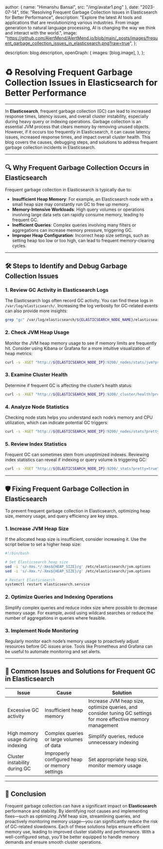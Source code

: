 
  author: { name: "Himanshu Bansal", src: "/img/avatar1.png" },
  date: "2023-07-14",
  title: "Resolving Frequent Garbage Collection Issues in Elasticsearch for Better Performance",
  description:
    "Explore the latest AI tools and applications that are revolutionizing various industries. From image generation to natural language processing, AI is changing the way we think and interact with the world.",
  image:
    "https://github.com/AlertMend/AlertMend.io/blob/main/_posts/images/frequent_garbage_collection_issues_in_elasticsearch.png?raw=true",
};

  description: blog.description,
  openGraph: {
    images: [blog.image],
  },
};

# ♻️ **Resolving Frequent Garbage Collection Issues in Elasticsearch for Better Performance**
---

In **Elasticsearch**, frequent garbage collection (GC) can lead to increased response times, latency issues, and overall cluster instability, especially during heavy query or indexing operations. Garbage collection is an essential JVM process that clears memory by removing unused objects. However, if it occurs too frequently in Elasticsearch, it can cause latency issues, increased response times, and impact overall cluster health. This blog covers the causes, debugging steps, and solutions to address frequent garbage collection incidents in Elasticsearch.

---

## 🔍 **Why Frequent Garbage Collection Occurs in Elasticsearch**

Frequent garbage collection in Elasticsearch is typically due to:
- **Insufficient Heap Memory**: For example, an Elasticsearch node with a small heap size may constantly run GC to free up memory.
- **Memory-Intensive Workloads**: High query volumes or operations involving large data sets can rapidly consume memory, leading to frequent GC.
- **Inefficient Queries**: Complex queries involving many filters or aggregations can increase memory pressure, triggering GC.
- **Improper Heap Configuration**: Incorrect heap size settings, such as setting heap too low or too high, can lead to frequent memory-clearing cycles.

---

## 🛠️ **Steps to Identify and Debug Garbage Collection Issues**

### 1. **Review GC Activity in Elasticsearch Logs**
The Elasticsearch logs often record GC activity. You can find these logs in `/var/log/elasticsearch/`. Increasing the log verbosity for GC-related events can also provide more insights:
```bash
grep "gc" /var/log/elasticsearch/${ELASTICSEARCH_NODE_NAME}/elasticsearch.log
```

### 2. **Check JVM Heap Usage**
Monitor the JVM heap memory usage to see if memory limits are frequently hit. Consider using Kibana or Grafana for a more intuitive visualization of heap metrics:
```bash
curl -s -XGET "http://${ELASTICSEARCH_NODE_IP}:9200/_nodes/stats/jvm?pretty=true" | grep -A 2 heap_used_in_bytes
```

### 3. **Examine Cluster Health**
Determine if frequent GC is affecting the cluster’s health status:
```bash
curl -s -XGET "http://${ELASTICSEARCH_NODE_IP}:9200/_cluster/health?pretty=true"
```

### 4. **Analyze Node Statistics**
Checking node stats helps you understand each node’s memory and CPU utilization, which can indicate potential GC triggers:
```bash
curl -s -XGET "http://${ELASTICSEARCH_NODE_IP}:9200/_nodes/stats?pretty=true"
```

### 5. **Review Index Statistics**
Frequent GC can sometimes stem from unoptimized indexes. Reviewing index statistics can reveal if indexing or query volume is triggering GC:
```bash
curl -s -XGET "http://${ELASTICSEARCH_NODE_IP}:9200/_stats?pretty=true"
```

---

## 🛡️ **Fixing Frequent Garbage Collection in Elasticsearch**

To prevent frequent garbage collection in Elasticsearch, optimizing heap size, memory usage, and query efficiency are key steps.

### 1. **Increase JVM Heap Size**
If the allocated heap size is insufficient, consider increasing it. Use the script below to set a higher heap size:
```bash
#!/bin/bash

# Set Elasticsearch heap size
sed -i 's/-Xms.*/-Xms${HEAP_SIZE}/g' /etc/elasticsearch/jvm.options
sed -i 's/-Xmx.*/-Xmx${HEAP_SIZE}/g' /etc/elasticsearch/jvm.options

# Restart Elasticsearch
systemctl restart elasticsearch.service
```

### 2. **Optimize Queries and Indexing Operations**
Simplify complex queries and reduce index size where possible to decrease memory usage. For example, avoid using wildcard searches or reduce the number of aggregations in queries where feasible.

### 3. **Implement Node Monitoring**
Regularly monitor each node’s memory usage to proactively adjust resources before GC issues arise. Tools like Prometheus and Grafana can be useful to automate monitoring and set alerts.

---

## 🔄 **Common Issues and Solutions for Frequent GC in Elasticsearch**

| **Issue**                        | **Cause**                                    | **Solution**                                            |
|----------------------------------|----------------------------------------------|---------------------------------------------------------|
| Excessive GC activity            | Insufficient heap memory                     | Increase JVM heap size, optimize queries, and consider tuning GC settings for more effective memory management |
| High memory usage during indexing | Complex queries or large volumes of data    | Simplify queries, reduce unnecessary indexing           |
| Cluster instability during GC     | Improperly configured heap or memory settings | Set appropriate heap size, monitor memory usage         |

---

## 🚀 **Conclusion**

Frequent garbage collection can have a significant impact on **Elasticsearch** performance and stability. By identifying root causes and implementing fixes—such as optimizing JVM heap size, streamlining queries, and proactively monitoring memory usage—you can significantly reduce the risk of GC-related slowdowns. Each of these solutions helps ensure efficient memory use, leading to improved cluster stability and performance. With a well-configured setup, you’ll be better equipped to handle memory demands and ensure smooth cluster operations.